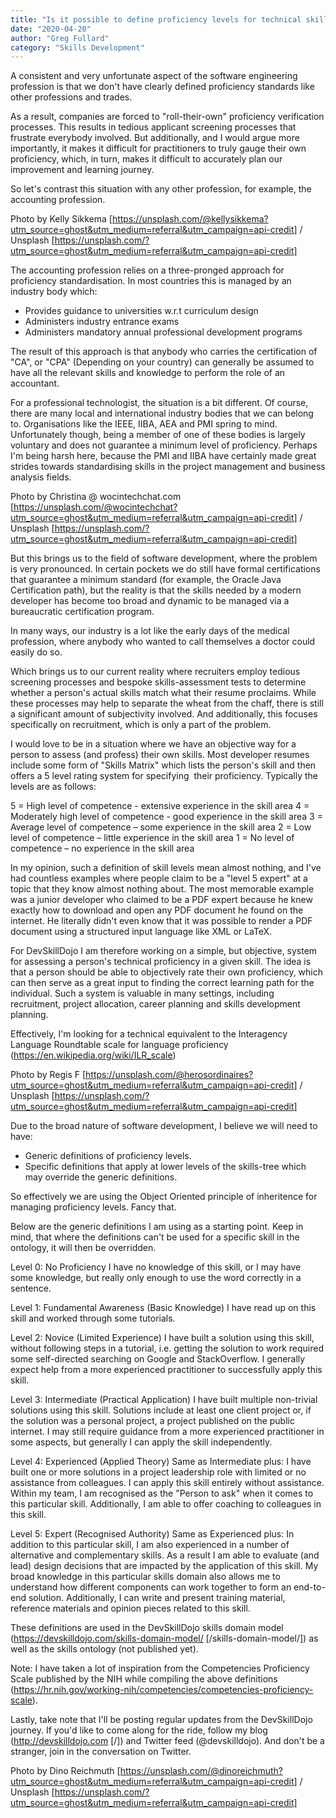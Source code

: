 ```yaml
---
title: "Is it possible to define proficiency levels for technical skills?"
date: "2020-04-20"
author: "Greg Fullard"
category: "Skills Development"
---
```

A consistent and very unfortunate aspect of the software engineering profession
is that we don't have clearly defined proficiency standards like other
professions and trades.

As a result, companies are forced to "roll-their-own" proficiency verification
processes. This results in tedious applicant screening processes that frustrate
everybody involved. But additionally, and I would argue more importantly, it
makes it difficult for practitioners to truly gauge their own proficiency,
which, in turn, makes it difficult to accurately plan our improvement and
learning journey.

So let's contrast this situation with any other profession, for example, the
accounting profession. 

Photo by Kelly Sikkema
[https://unsplash.com/@kellysikkema?utm_source=ghost&utm_medium=referral&utm_campaign=api-credit] 
/ Unsplash
[https://unsplash.com/?utm_source=ghost&utm_medium=referral&utm_campaign=api-credit]

The accounting profession relies on a three-pronged approach for proficiency
standardisation. In most countries this is managed by an industry body which:

* Provides guidance to universities w.r.t curriculum design
* Administers industry entrance exams
* Administers mandatory annual professional development programs

The result of this approach is that anybody who carries the certification of "CA", or "CPA" (Depending on your country) can generally be assumed to have all
the relevant skills and knowledge to perform the role of an accountant.

For a professional technologist, the situation is a bit different. Of course,
there are many local and international industry bodies that we can belong to.
Organisations like the IEEE, IIBA, AEA and PMI spring to mind. Unfortunately
though, being a member of one of these bodies is largely voluntary and does not
guarantee a minimum level of proficiency. Perhaps I'm being harsh here, because
the PMI and IIBA have certainly made great strides towards standardising skills
in the project management and business analysis fields.

Photo by Christina @ wocintechchat.com
[https://unsplash.com/@wocintechchat?utm_source=ghost&utm_medium=referral&utm_campaign=api-credit] 
/ Unsplash
[https://unsplash.com/?utm_source=ghost&utm_medium=referral&utm_campaign=api-credit]

But this brings us to the field of software development, where the problem is
very pronounced. In certain pockets we do still have formal certifications that
guarantee a minimum standard (for example, the Oracle Java Certification path),
but the reality is that the skills needed by a modern developer has become too
broad and dynamic to be managed via a bureaucratic certification program. 

In many ways, our industry is a lot like the early days of the medical
profession, where anybody who wanted to call themselves a doctor could easily do so.

Which brings us to our current reality where recruiters employ tedious screening
processes and bespoke skills-assessment tests to determine whether a person's
actual skills match what their resume proclaims. While these processes may help
to separate the wheat from the chaff, there is still a significant amount of
subjectivity involved. And additionally, this focuses specifically on
recruitment, which is only a part of the problem.

I would love to be in a situation where we have an objective way for a person to
assess (and profess) their own skills. Most developer resumes include some form
of "Skills Matrix" which lists the person's skill and then offers a 5 level
rating system for specifying  their proficiency. Typically the levels are as
follows:

5 = High level of competence - extensive experience in the skill area
4 = Moderately high level of competence - good experience in the skill area
3 = Average level of competence – some experience in the skill area
2 = Low level of competence – little experience in the skill area
1 = No level of competence – no experience in the skill area

In my opinion, such a definition of skill levels mean almost nothing, and I've
had countless examples where people claim to be a "level 5 expert" at a topic
that they know almost nothing about. The most memorable example was a junior
developer who claimed to be a PDF expert because he knew exactly how to download
and open any PDF document he found on the internet. He literally didn't even
know that it was possible to render a PDF document using a structured input
language like XML or LaTeX.

For DevSkillDojo I am therefore working on a simple, but objective, system for
assessing a person's technical proficiency in a given skill. The idea is that a
person should be able to objectively rate their own proficiency, which can then
serve as a great input to finding the correct learning path for the individual.
Such a system is valuable in many settings, including recruitment, project
allocation, career planning and skills development planning.

Effectively, I'm looking for a technical equivalent to the Interagency Language
Roundtable scale for language proficiency (https://en.wikipedia.org/wiki/ILR_scale)

Photo by Regis F
[https://unsplash.com/@herosordinaires?utm_source=ghost&utm_medium=referral&utm_campaign=api-credit] 
/ Unsplash
[https://unsplash.com/?utm_source=ghost&utm_medium=referral&utm_campaign=api-credit]

Due to the broad nature of software development, I believe we will need to have:

* Generic definitions of proficiency levels.
* Specific definitions that apply at lower levels of the skills-tree which may override the generic definitions.

So effectively we are using the Object Oriented principle of inheritence for
managing proficiency levels. Fancy that.

Below are the generic definitions I am using as a starting point. Keep in mind,
that where the definitions can't be used for a specific skill in the ontology,
it will then be overridden.

Level 0: No Proficiency
I have no knowledge of this skill, or I may have some knowledge, but really only
enough to use the word correctly in a sentence.

Level 1: Fundamental Awareness (Basic Knowledge)
I have read up on this skill and worked through some tutorials.

Level 2: Novice (Limited Experience)
I have built a solution using this skill, without following steps in a tutorial,
i.e. getting the solution to work required some self-directed searching on
Google and StackOverflow. I generally expect help from a more experienced
practitioner to successfully apply this skill.

Level 3: Intermediate (Practical Application)
I have built multiple non-trivial solutions using this skill. Solutions include
at least one client project or, if the solution was a personal project, a
project published on the public internet. I may still require guidance from a
more experienced practitioner in some aspects, but generally I can apply the
skill independently.

Level 4: Experienced (Applied Theory)
Same as Intermediate plus: I have built one or more solutions in a project
leadership role with limited or no assistance from colleagues. I can apply this
skill entirely without assistance. Within my team, I am recognised as the
"Person to ask" when it comes to this particular skill. Additionally, I am able
to offer coaching to colleagues in this skill.

Level 5: Expert (Recognised Authority)
Same as Experienced plus: In addition to this particular skill, I am also
experienced in a number of alternative and complementary skills. As a result I
am able to evaluate (and lead) design decisions that are impacted by the
application of this skill. My broad knowledge in this particular skills domain
also allows me to understand how different components can work together to form
an end-to-end solution. Additionally, I can write and present training material,
reference materials and opinion pieces related to this skill.

These definitions are used in the DevSkillDojo skills domain model (https://devskilldojo.com/skills-domain-model/ [/skills-domain-model/]) as well
as the skills ontology (not published yet).

Note: I have taken a lot of inspiration from the Competencies Proficiency Scale
published by the NIH while compiling the above definitions (https://hr.nih.gov/working-nih/competencies/competencies-proficiency-scale).

Lastly, take note that I'll be posting regular updates from the DevSkillDojo
journey. If you'd like to come along for the ride, follow my blog (http://devskilldojo.com [/]) and Twitter feed (@devskilldojo). 
And don't be a stranger, join in the conversation on Twitter.

Photo by Dino Reichmuth
[https://unsplash.com/@dinoreichmuth?utm_source=ghost&utm_medium=referral&utm_campaign=api-credit] 
/ Unsplash
[https://unsplash.com/?utm_source=ghost&utm_medium=referral&utm_campaign=api-credit]
            